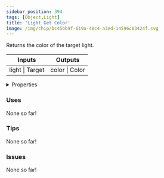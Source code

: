 ```yaml
---
sidebar_position: 394
tags: [Object,Light]
title: 'Light Get Color'
image: /img/chip/bc45bb9f-619a-48c4-a3ed-14596c83424f.svg
---
```


Returns the color of the target light.



<IChip uuid="bc45bb9f-619a-48c4-a3ed-14596c83424f"/>

<table><thead><tr><th>Inputs</th><th>Outputs</th></tr></thead><tbody><tr><td>light | Target</td><td>color | Color</td></tr></tbody></table>

<details>
  <summary>Properties</summary>
  <div>
    <div>
    <table>
      <tbody>
        <tr>
          <td>Is beta required?</td>
          <td>No</td>
        </tr>
        <tr>
          <td>Is chip a trolling risk?</td>
          <td>No</td>
        </tr>
        <tr>
          <td>Is chip a role assignment risk?</td>
          <td>No</td>
        </tr>
        <tr>
          <td>Chip UUID</td>
          <td>bc45bb9f-619a-48c4-a3ed-14596c83424f</td>
        </tr>
        <tr>
          <td>Room availability</td>
          <td>Available everywhere</td>
        </tr>
      </tbody>
    </table>
    </div>
  </div>
</details>

### Uses

None so far!

### Tips

None so far!

### Issues

None so far!